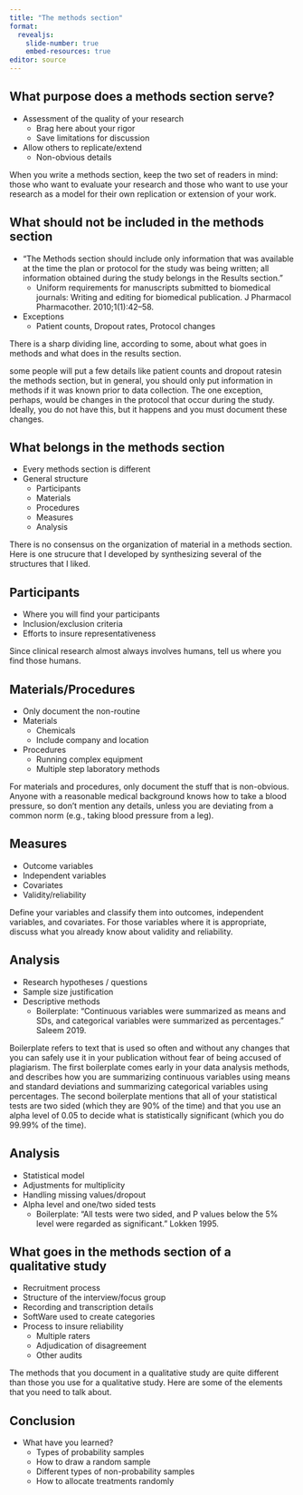 ```yaml
---
title: "The methods section"
format: 
  revealjs:
    slide-number: true
    embed-resources: true
editor: source
---
```


## What purpose does a methods section serve?
+ Assessment of the quality of your research
  + Brag here about your rigor
  + Save limitations for discussion
+ Allow others to replicate/extend
  + Non-obvious details
  
::: notes

When you write a methods section, keep the two set of readers in mind: those who want to evaluate your research and those who want to use your research as a model for their own replication or extension of your work.

:::

## What should not be included in the methods section

+ "The Methods section should include only information that was available at the time the plan or protocol for the study was being written; all information obtained during the study belongs in the Results section."
  + Uniform requirements for manuscripts submitted to biomedical journals: Writing and editing for biomedical publication. J Pharmacol Pharmacother. 2010;1(1):42–58.
+ Exceptions
  + Patient counts, Dropout rates, Protocol changes
  
::: notes

There is a sharp dividing line, according to some, about what goes in methods and what does in the results section.

some people will put a few details like patient counts and dropout ratesin the methods section, but in general, you should only put information in methods if it was known prior to data collection. The one exception, perhaps, would be changes in the protocol that occur during the study. Ideally, you do not have this, but it happens and you must document these changes.

:::

## What belongs in the methods section
+ Every methods section is different
+ General structure
  + Participants
  + Materials
  + Procedures
  + Measures
  + Analysis
  
::: notes

There is no consensus on the organization of material in a methods section. Here is one strucure that I developed by synthesizing several of the structures that I liked.

:::
  
## Participants
+ Where you will find your participants
+ Inclusion/exclusion criteria
+ Efforts to insure representativeness

::: notes

Since clinical research almost always involves humans, tell us where you find those humans.

:::

## Materials/Procedures
+ Only document the non-routine
+ Materials
  + Chemicals
  + Include company and location
+ Procedures
  + Running complex equipment
  + Multiple step laboratory methods
  
::: notes

For materials and procedures, only document the stuff that is non-obvious. Anyone with a reasonable medical background knows how to take a blood pressure, so don't mention any details, unless you are deviating from a common norm (e.g., taking blood pressure from a leg).

:::

## Measures
+ Outcome variables
+ Independent variables
+ Covariates
+ Validity/reliability

::: notes

Define your variables and classify them into outcomes, independent variables, and covariates. For those variables where it is appropriate, discuss what you already know about validity and reliability.

:::


## Analysis
+ Research hypotheses / questions
+ Sample size justification
+ Descriptive methods 
  + Boilerplate: "Continuous variables were summarized as means and SDs, and categorical variables were summarized as percentages." Saleem 2019.

::: notes

Boilerplate refers to text that is used so often and without any changes that you can safely use it in your publication without fear of being accused of plagiarism. The first boilerplate comes early in your data analysis methods, and describes how you are summarizing continuous variables using means and standard deviations and summarizing categorical variables using percentages. The second boilerplate mentions that all of your statistical tests are two sided (which they are 90% of the time) and that you use an alpha level of 0.05 to decide what is statistically significant (which you do 99.99% of the time).

:::

## Analysis
+ Statistical model
+ Adjustments for multiplicity
+ Handling missing values/dropout
+ Alpha level and one/two sided tests
  + Boilerplate: "All tests were two sided, and P values below the 5% level were regarded as significant." Lokken 1995.

::: notes


:::

## What goes in the methods section of a qualitative study
+ Recruitment process
+ Structure of the interview/focus group
+ Recording and transcription details
+ SoftWare used to create categories
+ Process to insure reliability
  + Multiple raters
  + Adjudication of disagreement
  + Other audits
  
::: notes

The methods that you document in a qualitative study are quite different than those you use for a qualitative study. Here are some of the elements that you need to talk about.

:::

## Conclusion

+ What have you learned?
  + Types of probability samples
  + How to draw a random sample
  + Different types of non-probability samples
  + How to allocate treatments randomly
